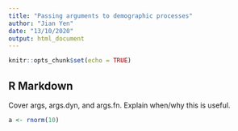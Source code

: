 ```yaml
---
title: "Passing arguments to demographic processes"
author: "Jian Yen"
date: "13/10/2020"
output: html_document
---
```


```r
knitr::opts_chunk$set(echo = TRUE)
```

## R Markdown

Cover args, args.dyn, and args.fn. Explain when/why this is useful.

```r
a <- rnorm(10)
```

